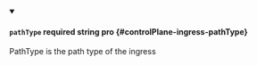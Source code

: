 
<details className="config-field" data-expandable="false" open>
<summary>

#### `pathType` <span className="config-field-required" data-required="false">required</span> <span className="config-field-type">string</span> <span className="config-field-default"></span> <span className="config-field-enum"></span> <span data-pro="false" className="config-field-pro">pro</span> {#controlPlane-ingress-pathType}

PathType is the path type of the ingress

</summary>



</details>
